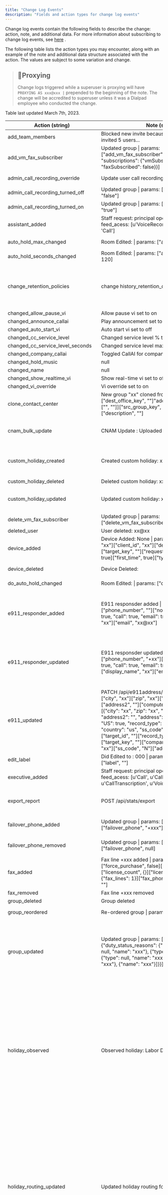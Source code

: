 ```yaml
---
title: "Change Log Events"
description: "Fields and action types for change log events"
---
```

Change log events contain the following fields to describe the change: action, note, and additional data. For more information about subscribing to change log events, see [here](/docs/change-log-events)
.

The following table lists the action types you may encounter, along with an example of the note and additional data structure associated with the action. The values are subject to some variation and change.

> ## 📘Proxying
> 
> Change logs triggered while a superuser is proxying will have `PROXYING AS xxx@xxx |` prepended to the beginning of the note. The change will be accredited to superuser unless it was a Dialpad employee who conducted the change.

Table last updated March 7th, 2023.

| Action (string) | Note (string) | Additional Data (json) |
| --- | --- | --- |
| add\_team\_members | Blocked new invite because the account already invited 5 users... | {"0": "xx@xx"} |
| add\_vm\_fax\_subscriber | Updated group \| params: \["add\_vm\_fax\_subscriber", {"email": "xx@xx", "subscriptions": {"vmSubscribed": true, "faxSubscribed": false}}\] | `{ "email": "xx@xx", "name": "xx", "subscriptions": { "faxSubscribed": false, "vmSubscribed": true } }` |
| admin\_call\_recording\_override | Update user call recording to on | {"from": "inherit upper level", "to": "on"} |
| admin\_call\_recording\_turned\_off | Updated group \| params: \["admin\_call\_recording", "false"\] | null |
| admin\_call\_recording\_turned\_on | Updated group \| params: \["admin\_call\_recording", "true"\] | null |
| assistant\_added | Staff request: principal operator activate: False feed\_acess: \[u'VoiceRecording', u'CallRecording', 'Call'\] | null |
| auto\_hold\_max\_changed | Room Edited: \| params: \["auto\_hold\_max", 29\] | {"auto\_hold\_max": 29, "room\_name": "xx"} |
| auto\_hold\_seconds\_changed | Room Edited: \| params: \["auto\_hold\_seconds", 120\] | {"auto\_hold\_seconds": 120, "room\_name": "xx"} |
| change\_retention\_policies | change history\_retention\_days to 14. | {"from": {"history\_retention\_days": null, "retention\_policies": \[\]}, "to": {"history\_retention\_days": 14, "retention\_policies": \["archive\_feed"\]}} |
| changed\_allow\_pause\_vi | Allow pause vi set to on | {"to": true} |
| changed\_announce\_callai | Play announcement set to on | {"to": true} |
| changed\_auto\_start\_vi | Auto start vi set to off | {"to": false} |
| changed\_cc\_service\_level | Changed service level % threshold to 8 | {"from": 95, "to": "8"} |
| changed\_cc\_service\_level\_seconds | Changed service level max seconds to 15 | {"from": 3, "to": "15"} |
| changed\_company\_callai | Toggled CallAI for company to True | {"to": true} |
| changed\_hold\_music | null | {"to": "default"} |
| changed\_name | null | {"from": "xx", "to": "xx"} |
| changed\_show\_realtime\_vi | Show real-time vi set to off | {"to": false} |
| changed\_vi\_override | Vi override set to on | {"to": true} |
| clone\_contact\_center | New group "xx" cloned from \| params: \["dest\_office\_key", ""\]"add\_selected\_operators", \["", ""\]\]\["src\_group\_key", ""\]\["name", "xx"\]\["description", ""\] | {"name": "xx"} |
| cnam\_bulk\_update | CNAM Update : Uploaded CNAM via csv | "\[{"caller\_name\_info": "xx", "dids": \["+xx"\]}, {"caller\_name\_info": "xx", "dids": \["+xx"\]},\]" |
| custom\_holiday\_created | Created custom holiday: xx | {"name": "xx", "recur\_type": "no\_repeat", "start\_on": "2023-03-03", "target\_key": "OfficeGroup:00"} |
| custom\_holiday\_deleted | Deleted custom holiday: xx | null |
| custom\_holiday\_updated | Updated custom holiday: xx | {"name": "xx", "recur\_type": "no\_repeat", "start\_on": "2022-03-21"} |
| delete\_vm\_fax\_subscriber | Updated group \| params: \["delete\_vm\_fax\_subscriber", "xx@xx"\] | {"name": "xx"} |
| deleted\_user | User deleted: xx@xx | null |
| device\_added | Device Added: None \| params: \["display\_name", "xx"\]\["client\_id", "xx"\]\["device\_model", "xx"\]\["target\_key", "<key>"\]\["request\_code", true\]\["byod", true\]\["first\_time", true\]\["type", "obi"\] | {"device\_id": "+xx-user-00-xx", "display\_name": "xx"} |
| device\_deleted | Device Deleted: | {"device\_id": "", "display\_name": null} |
| do\_auto\_hold\_changed | Room Edited: \| params: \["do\_auto\_hold", true\] | {"do\_auto\_hold": true, "room\_name": "xx"} |
| e911\_responder\_added | E911 responsder added \| params: \["phone\_number", ""\]\["notify\_by", {"message": true, "call": true, "email": true}\]\["display\_name", "xx"\]\["email", "xx@xx"\] | {"responders": {"contact\_key": "", "display\_name": "xx", "email": "xx@xx", "notify\_by": {"call": false, "email": true, "message": false}}} |
| e911\_responder\_updated | E911 responsder updated \| params: \["phone\_number", "+xx"\]\["notify\_by", {"message": true, "call": true, "email": true}\]\["contact\_key", ""\]\["display\_name", "xx"\]\["email", "xx@xx"\] | {"responders": {"contact\_key": "", "display\_name": "xx", "email": "xx@xx", "notify\_by": {"call": true, "email": true, "message": true}, "phone\_number": "+xx"}} |
| e911\_updated | PATCH /api/e911address/e911_target_ \| params: \["city", "xx"\]\["zip", "xx"\]\["country", "us"\]\["address2", ""\]\["computed\_id", ""\]"locations", \[{"city": "xx", "zip": "xx", "address1": "xx", "address2": "", "address": "xx, "target\_id": "", "US": true, "record\_type": "", "state": "IL", "country": "us", "ss\_code": "N"}\]\]\["US", true\]\["target\_id", "<key>"\]\["record\_type", ""\]\["state", "xx"\]\["target\_key", ""\]\["company\_name", ""\]\["address", "xx"\]\["ss\_code", "N"\]\["address1", "xx"\]\["id", "<key>"\] | {"address": "xx", "address2": "", "city": "xx", "country": "us", "state": "xx", "target\_key": "", "zip": "xx"} |
| edit\_label | Did Edited to : 000 \| params: \["edit\_label", true\]\["label", ""\] | {"uber\_phone": "+xxx"} |
| executive\_added | Staff request: principal operator activate: True feed\_acess: \[u'Call', u'CallRecording', u'CallTranscription', u'VoiceRecording'\] | null |
| export\_report | POST /api/stats/export | {"all-company": false, "all-office": null, "end\_day": 46, "export-type": "records", "start\_day": 46} |
| failover\_phone\_added | Updated group \| params: \["failover\_type", "phone"\]\["failover\_phone", "+xxx"\] | {"failover\_phone": "+xxx", "failover\_type": "phone", "name": "xxx"} |
| failover\_phone\_removed | Updated group \| params: \["failover\_type", ""\]\["failover\_phone", null\] | {"failover\_phone": null, "failover\_type": "", "name": "xxx"} |
| fax\_added | Fax line +xxx added \| params: \["target\_key", ""\]\["force\_purchase", false\]\["area\_code", ""\]\["license\_count", {}\]\["license\_availability", {"fax\_lines": 1}\]\["fax\_phone", "+xxx"\]\["country", ""\] | {"fax\_number": "+xxx"} |
| fax\_removed | Fax line +xxx removed | {"fax\_number": "+xxx"} |
| group\_deleted | Group deleted | {"name": "xxx"} |
| group\_reordered | Re-ordered group \| params: \["operators", \["",""\]\] | {"group\_operators": \["xx xx", "xx xx"\]} |
| group\_updated | Updated group \| params: \["office\_settings", {"duty\_status\_reasons": {"unavailable": \[{"type": null, "name": "xxx"}, {"type": null, "name": "xxx"}, {"type": null, "name": "xxx"}, {"type": null, "name": "xxx"}, {"name": "xxx"}\]}}\] | {"name": "xxx", "office\_settings": {"duty\_status\_reasons": {"unavailable": \[{"name": "xxx", "type": null}, {"name": "xxx", "type": null}, {"name": "xxx", "type": null}, {"name": "xxx", "type": null}, {"name": "xxx"}\]}}} |
| holiday\_observed | Observed holiday: Labor Day | {"group\_id": "", "hours": \["closed", "18:00"\], "recur\_event\_id": 000, "recur\_event\_key": "", "routing\_options": {"closed": {"action": "voicemail", "action\_target": null, "default\_dtmf": null, "dtmf": {}, "operator\_routing": "longestidle", "try\_dial\_operators": false}, "open": {"action": "voicemail", "action\_target": null, "default\_dtmf": null, "dtmf": {}, "operator\_routing": "longestidle", "try\_dial\_operators": true}}} |
| holiday\_routing\_updated | Updated holiday routing for: xxx | {"group\_id": "", "hours": \["00:00", "00:00"\], "recur\_event\_id": 000, "recur\_event\_key": "", "recur\_event\_name": "xxx", "routing\_options": {"closed": {"action": "voicemail", "action\_target": null, "default\_dtmf": null, "dtmf": {}, "operator\_routing": "simultaneous", "try\_dial\_operators": false}, "open": {"action": "voicemail", "action\_target": null, "default\_dtmf": null, "dtmf": {}, "operator\_routing": "simultaneous", "try\_dial\_operators": true}}} |
| holiday\_unobserved | Unobserved holiday: 2022/12/30 | null |
| live\_coaching\_turned\_off | Updated group \| params: \["allow\_department\_admin\_eavesdrop", false\] | null |
| live\_coaching\_turned\_on | Updated group \| params: \["allow\_department\_admin\_eavesdrop", true\] | null |
| make\_did\_primary | Updated group \| params: \["make\_did\_primary", "+xxx"\] | {"name": "xxx", "primary\_phone": "+xxx"} |
| name\_changed | Room Edited: \| params: \["name", "xxx"\] | {"name": "xxx", "room\_name": "xxx"} |
| new\_contact\_center | New group added "xxx" \| params: \["group\_description", "xxx"\]\["type", "call\_center"\]\["name", "xxx"\] | {"name": "xxx"} |
| new\_department | New group added "xxx" \| params: \["group\_description", ""\]\["name", "xxx"\] | {"name": "xxx"} |
| new\_ivr | Updated IVR \| params: \["file", {"enforced\_type": "audio/mpeg"}\]\["enforced\_type", "audio/mpeg"\]\["target", ""\]\["blob\_key", "<key>"\]\["filename", "xxx.mp3"\]\["ivr\_type", "GREETING"\]\["content\_type", "audio/mpeg"\]\["gcs\_filename", "xxx"\] | {"ivr\_name": "xxx.mp3"} |
| number\_assigned | Assigned DID: \[{'email': xxx@xxx', 'assigned\_did': {'display\_number': u'xxx', 'last\_target': {'display\_name': u'xxx', 'type': u'call\_center', 'date\_reserved': 000}, 'id': u'+xxx'}}\] | {"0": {"assigned\_did": {"display\_number": "(xxx) xxx-xxx", "id": "+xxx", "last\_target": {"date\_reserved": 000, "display\_name": "xxx", "type": "call\_center"}}, "email": "xxx@xxx"}} |
| number\_edited | Did Edited to : 000 \| params: \["status", "group"\]\["force\_purchase", false\]\["label", ""\]\["license\_count", {}\]\["device\_data", "{"device\_session\_id":"","fraud\_merchant\_id":null}"\]\["license\_availability", {"group\_lines": 57}\] | {"uber\_phone": "+xxx"} |
| number\_removed | Removed DID: \[\] | {"dids": \[\]} |
| office\_changed | Office changed from xxx to xxx | null |
| operator\_added | Operator added | {"name": "xxx", "operator\_name": "xxx", "role": "operator"} |
| operator\_admin\_permission\_added | Operator added admin permissions for \| params: \["make\_admin", true\]\["can\_edit", null\] | {"name": "xxx", "operator\_name": "xxx"} |
| operator\_admin\_permission\_removed | Operator removed admin permissions for \| params: \["make\_admin", false\] | {"name": "xxx", "operator\_name": "xxx"} |
| operator\_group\_status\_changed | Operator changed status to available \| params: \["status", "available"\] | {"name": "xxx", "operator\_name": "xxx", "status\_changed\_to": "available"} |
| operator\_removed | Operator removed | {"name": "xxx", "operator\_name": "xxx"} |
| operator\_skill\_level\_edited | Operator changed skill level for group to 100 | {"name": "xxx", "operator\_name": "xxx", "skill\_level": 100} |
| operator\_status\_changed | Operator changed status to available \| params: \["status", "available"\] | {"name": "xxx", "operator\_name": "xxx", "status\_changed\_to": "available"} |
| removed\_ivr | Remove IVR 000 | {"ivr\_name": "xxx"} |
| room\_added | Room added: 000 \| params: \["name", "xxx"\] | {"room\_name": "xxx"} |
| room\_deleted | Room Deleted: | {"room\_name": "xxx"} |
| room\_edited | Room Edited: \| params: \["caller\_id\_override", "+xxx"\]\["international\_calling\_disabled", false\]\["external\_calling\_disabled", false\]\["name", "xxx"\]\["caller\_id", ""\]\["no\_answer\_action", "message"\] | {"caller\_id": "", "caller\_id\_override": "+xxx", "external\_calling\_disabled": false, "name": "xxx", "no\_answer\_action": "message", "room\_name": "xxx"} |
| set\_csat\_survey | Updated group \| params: \["set\_csat\_survey\_id", ""\] | {"name": "xxx"} |
| set\_custom\_background | Updated group \| params: \["custom\_background\_image", ""\] | {"name": "xxx"} |
| set\_custom\_logo | Updated group \| params: \["custom\_logo\_image", ""\] | {"name": "xxx"} |
| set\_spam\_action | Updated group \| params: \["spam\_action", ""\]\["spam\_type", "unknown"\] | {"name": "xxx", "spam\_action": null, "spam\_threshold": 90} |
| suspended\_user | User suspended. Email: xxx@xxx | null |
| swap\_primary\_number | Did Edited to : 000 \| params: \["swap\_primary", true\] | {"uber\_phone": "+xxx"} |
| updated\_ivr | Updated IVR \| params: \["ivr\_type", "xxx"\]\["custom\_ivr\_details\_id", 000\]\["dtmf\_option", 5\]\["target", "<key>"\]\["event\_key", ""\] | {"ivr\_name": "xxx.mp3"} |
| user\_added | User added: xxx@xxx | null |
| verified\_phone\_added | Verified Phone added (xxx) xxx xxx | {"number": "(xxx) xxx xxx"} |
| verified\_phone\_deleted | PROXYING AS xxx@xxx \| Verified Phone added (xxx) xxx xxx | {"number": "(xxx) xxx xxx"} |
| verified\_phone\_removed | Verified Phone added (xxx) xxx-xxx | {"number": "(xxx) xxx-xxx"} |
| null | User changed \| params: \["parameter name", "new value"\] | null |
| null | License type set to xxx | null |
| null | Room Edited: \| params: \["unreserve\_pending\_dids", true\] | {"room\_name": "xx"} |